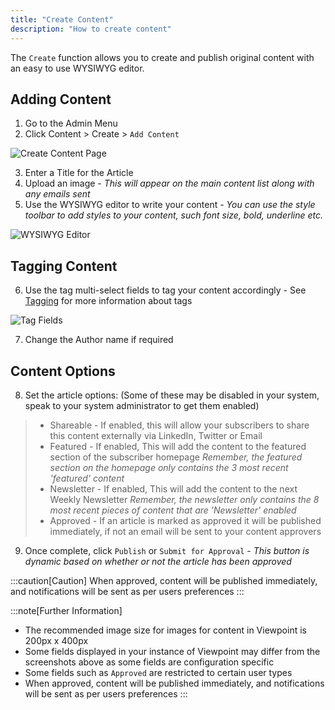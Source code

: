 ```yaml
---
title: "Create Content"
description: "How to create content"
---
```


The `Create` function allows you to create and publish original content with an easy to use WYSIWYG editor.

## Adding Content

1. Go to the Admin Menu
2. Click Content > Create > `Add Content`

![Create Content Page](/assets/content/create-page.png)

3. Enter a Title for the Article
4. Upload an image - *This will appear on the main content list along with any emails sent*
5. Use the WYSIWYG editor to write your content - *You can use the style toolbar to add styles to your content, such font size, bold, underline etc.*

![WYSIWYG Editor](/assets/content/wysiwyg.png)

## Tagging Content

6. Use the tag multi-select fields to tag your content accordingly - See [Tagging](tagging) for more information about tags

![Tag Fields](/assets/content/tagfields.png)

7. Change the Author name if required

## Content Options

8. Set the article options:
(Some of these may be disabled in your system, speak to your system administrator to get them enabled)
>- Shareable - If enabled, this will allow your subscribers to share this content externally via LinkedIn, Twitter or Email
>- Featured - If enabled, This will add the content to the featured section of the subscriber homepage *Remember, the featured section on the homepage only contains the 3 most recent 'featured' content*
>- Newsletter - If enabled, This will add the content to the next Weekly Newsletter *Remember, the newsletter only contains the 8 most recent pieces of content that are 'Newsletter' enabled*
>- Approved - If an article is marked as approved it will be published immediately, if not an email will be sent to your content approvers

9. Once complete, click `Publish` or `Submit for Approval` - *This button is dynamic based on whether or not the article has been approved*

:::caution[Caution]
When approved, content will be published immediately, and notifications will be sent as per users preferences
:::


:::note[Further Information]
- The recommended image size for images for content in Viewpoint is 200px x 400px
- Some fields displayed in your instance of Viewpoint may differ from the screenshots above as some fields are configuration specific
- Some fields such as `Approved` are restricted to certain user types
- When approved, content will be published immediately, and notifications will be sent as per users preferences
:::



